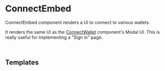 
# ConnectEmbed

ConnectEmbed component renders a UI to connect to various wallets.

It renders the same UI as the [ConnectWallet](/wallets/connect/ConnectWallet) component's Modal UI. This is really useful for Implementing a "Sign in" page.

<Grid>
	<SDKCard
		title="React"
		href="/react/latest/components/ConnectEmbed"
		icon={ReactIcon}
	/>
	<SDKCard
		title="React Native"
		href="/react-native/latest/components/ConnectEmbed"
		icon={ReactIcon}
	/>
</Grid>

<br />

<DocImage src={connectHeroImage} />

## Templates

<Stack>

<GithubTemplateCard
	title="Using ConnectEmbed to create sign-in page in Next.js"
	href="https://github.com/thirdweb-example/connect-embed-next"
/>

<GithubTemplateCard
	title="ConnectEmbed usage in React Native"
	href="https://github.com/thirdweb-example/react-native-connect-embed"
/>

</Stack>
